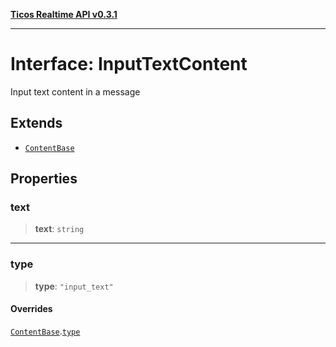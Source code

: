 [**Ticos Realtime API v0.3.1**](../index.mdx)

***

# Interface: InputTextContent

Input text content in a message

## Extends

- [`ContentBase`](ContentBase.mdx)

## Properties

### text

> **text**: `string`

***

### type

> **type**: `"input_text"`

#### Overrides

[`ContentBase`](ContentBase.mdx).[`type`](ContentBase.mdx#type)
